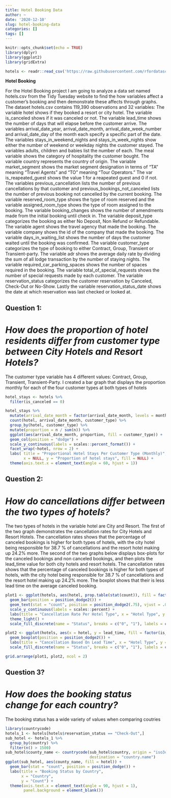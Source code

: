 ```yaml
---
title: Hotel Booking Data
author: ~
date: '2020-12-10'
slug: hotel-booking-data
categories: []
tags: []
---
```


```r
knitr::opts_chunk$set(echo = TRUE)
library(dplyr)
library(ggplot2)
library(gridExtra)
```

```r
hotels <- readr::read_csv('https://raw.githubusercontent.com/rfordatascience/tidytuesday/master/data/2020/2020-02-11/hotels.csv')
```
**__Hotel Booking__**

For the Hotel Booking project I am going to analyze a data set named hotels.csv from the Tidy Tuesday website to find the how variables affect a customer’s booking and then demonstrate these affects through graphs. The dataset hotels.csv contains 119,390 observations and 32 variables: The variable hotel shows if they booked a resort or city hotel. The variable is_canceled shows if it was canceled or not. The variable lead_time shows the number of days that will elapse before the customer arrive. The variables arrival_date_year, arrival_date_month, arrival_date_week_number and arrival_date_day of the month each specify a specific part of the date. The variables stays_in_weekend_nights and stays_in_week_nights show either the number of weekend or weekday nights the customer stayed. The variables adults, children and babies list the number of each. The meal variable shows the category of hospitality the customer bought. The variable country represents the country of origin. The variable market_segment shows the market segment designation in terms of “TA” meaning “Travel Agents” and “TO” meaning “Tour Operators.” The var is_reapeated_guest shows the value 1 for a reapeated guest and 0 if not. The variables previous_cancellation lists the number of previous cancellations by that customer and previous_bookings_not_canceled lists the number of previous booking not cancelled by the current booking. The variable reserved_room_type shows the type of room reserved and the variable assigned_room_type shows the type of room assigned to the booking. The variable booking_changes shows the number of amendments made from the initial booking until check in. The variable deposit_type categorizes the booking as either No Deposit, Non Refund or Refundable. The variable agent shows the travel agency that made the booking. The variable company shows the id of the company that made the booking. The variable days_in_waiting_list shows the number of days the customer waited until the booking was confirmed. The variable customer_type categorizes the type of booking to either Contract, Group, Transient or Transient-party. The variable adr shows the average daily rate by dividing the sum of all lodge transaction by the number of staying nights. The variable required_car_parking_spaces shows the number of spaces required in the booking. The variable total_of_special_requests shows the number of special requests made by each customer. The variable reservation_status categorizes the customer reservation by Canceled, Check-Out or No-Show. Lastly the variable reservation_status_date shows the date at which reservation was last checked or looked at.


## __Question 1:__
# _How does the proportion of hotel residents differ from customer type between City Hotels and Resort Hotels?_
The customer type variable has 4 different values: Contract, Group, Transient, Transient-Party. I created a bar graph that displays the proportion monthly for each of the four customer types at both types of hotels

```r
hotel_stays <- hotels %>%
  filter(is_canceled == 0)
```

```r
hotel_stays %>%
  mutate(arrival_date_month = factor(arrival_date_month, levels = month.name)) %>%
  count(hotel, arrival_date_month, customer_type) %>%
  group_by(hotel, customer_type) %>%
  mutate(proportion = n / sum(n)) %>%
  ggplot(aes(arrival_date_month, proportion, fill = customer_type)) +
  geom_col(position = "dodge") +
  scale_y_continuous(labels = scales::percent_format()) +
  facet_wrap(~hotel, nrow = 2) +
  labs( title = "Proportional Hotel Stays Per Customer Type (Monthly)",
        x = NULL, y = "Proportion of hotel stays", fill = NULL) +
  theme(axis.text.x = element_text(angle = 60, hjust = 1))
```


## __Question 2:__
# _How do cancellations differ between the two types of hotels?_
The two types of hotels in the variable hotel are City and Resort. The first of the two graph demonstrates the cancellation rates for City Hotels and Resort Hotels. The cancellation rates shows that the percentage of canceled bookings is higher for both types of hotels, with the city hotel being responsible for 38.7 % of cancellations and the resort hotel making up 24.2% more. The second of the two graphs below displays box-plots for the canceled bookings and non canceled bookings, and then plots the lead_time value for both city hotels and resort hotels. The cancellation rates shows that the percentage of canceled bookings is higher for both types of hotels, with the city hotel being responsible for 38.7 % of cancellations and the resort hotel making up 24.2% more. The boxplot shows that their is less lead time on the average canceled booking.

```r
plot1 <- ggplot(hotels, aes(hotel, prop.table(stat(count)), fill = factor(is_canceled), label = scales::percent(prop.table(stat(count))))) +
  geom_bar(position = position_dodge2()) +
  geom_text(stat = "count", position = position_dodge2(.75), vjust = .05, size = 3) +
  scale_y_continuous(labels = scales::percent) +
  labs(title = "Cancellation Rate Per Hotel Type", x = "Hotel Type", y = "Proportion ") +
  theme_light() +
  scale_fill_discrete(name = "Status", breaks = c("0", "1"), labels = c("Canceled", "Not Canceled"))

plot2 <- ggplot(hotels, aes(x = hotel, y = lead_time, fill = factor(is_canceled))) +
  geom_boxplot(position = position_dodge2()) +
  labs(title = "Cancellation Based On Lead Time", x = "Hotel Type", y = "Lead Time in Days" ) +
  scale_fill_discrete(name = "Status", breaks = c("0", "1"), labels = c("Canceled", "Not Canceled")) + theme_light()

grid.arrange(plot1, plot2, ncol = 2)

```



## __Question 3?__
# _How does the booking status change for each country?_ 
The booking status has a wide variety of values when comparing coutries 
```r
library(countrycode)
hotels_1 <- hotels[hotels$reservation_status == "Check-Out",]
sub_hotel <- hotels_1 %>% 
  group_by(country) %>% 
  filter(n() > 1500)
sub_hotel$county_name <- countrycode(sub_hotel$country, origin = "iso3c", 
                                     destination = "country.name")
ggplot(sub_hotel, aes(county_name, fill = hotel)) + 
  geom_bar(stat = "count", position = position_dodge()) + 
  labs(title = "Booking Status by Country",
       x = "Country",
       y = "Count") +
  theme(axis.text.x = element_text(angle = 90, hjust = 1),
        panel.background = element_blank())
```



